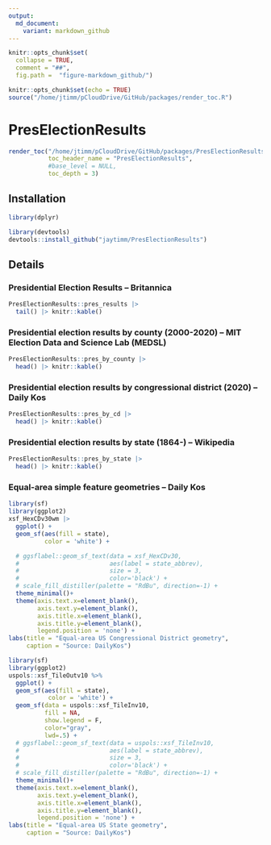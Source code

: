 ```yaml
---
output:
  md_document:
    variant: markdown_github
---
```



```r
knitr::opts_chunk$set(
  collapse = TRUE,
  comment = "##",
  fig.path =  "figure-markdown_github/")
```


```r
knitr::opts_chunk$set(echo = TRUE)
source("/home/jtimm/pCloudDrive/GitHub/packages/render_toc.R")
```


# PresElectionResults


```r
render_toc("/home/jtimm/pCloudDrive/GitHub/packages/PresElectionResults/README.Rmd",
           toc_header_name = "PresElectionResults",
           #base_level = NULL,
           toc_depth = 3)
```


## Installation

```r
library(dplyr)
```


```r
library(devtools)
devtools::install_github("jaytimm/PresElectionResults")
```


## Details 

### Presidential Election Results -- Britannica

```r
PresElectionResults::pres_results |>
  tail() |> knitr::kable()
```


### Presidential election results by county (2000-2020) -- MIT Election Data and Science Lab (MEDSL)

```r
PresElectionResults::pres_by_county |>
  head() |> knitr::kable()
```


### Presidential election results by congressional district (2020) -- Daily Kos

```r
PresElectionResults::pres_by_cd |>
  head() |> knitr::kable()
```


### Presidential election results by state (1864-) -- Wikipedia

```r
PresElectionResults::pres_by_state |>
  head() |> knitr::kable()
```



### Equal-area simple feature geometries -- Daily Kos

```r
library(sf)
library(ggplot2)
xsf_HexCDv30wm |> 
  ggplot() + 
  geom_sf(aes(fill = state),
          color = 'white') +

  # ggsflabel::geom_sf_text(data = xsf_HexCDv30,
  #                         aes(label = state_abbrev), 
  #                         size = 3,
  #                         color='black') +
  # scale_fill_distiller(palette = "RdBu", direction=-1) +
  theme_minimal()+
  theme(axis.text.x=element_blank(),
        axis.text.y=element_blank(),
        axis.title.x=element_blank(),
        axis.title.y=element_blank(),
        legend.position = 'none') +
labs(title = "Equal-area US Congressional District geometry",
     caption = "Source: DailyKos")
```



```r
library(sf)
library(ggplot2)
uspols::xsf_TileOutv10 %>% 
  ggplot() + 
  geom_sf(aes(fill = state),
           color = 'white') +
  geom_sf(data = uspols::xsf_TileInv10, 
          fill = NA, 
          show.legend = F, 
          color="gray", 
          lwd=.5) +
  # ggsflabel::geom_sf_text(data = uspols::xsf_TileInv10,
  #                         aes(label = state_abbrev), 
  #                         size = 3,
  #                         color='black') +
  # scale_fill_distiller(palette = "RdBu", direction=-1) +
  theme_minimal()+
  theme(axis.text.x=element_blank(),
        axis.text.y=element_blank(),
        axis.title.x=element_blank(),
        axis.title.y=element_blank(),
        legend.position = 'none') +
labs(title = "Equal-area US State geometry",
     caption = "Source: DailyKos")
```







